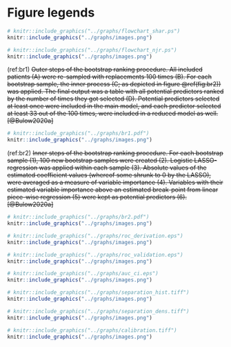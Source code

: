 # Figure legends

<!-- FIGURES -->

```{r flowchartshar, fig.cap = "Flowchart depicting inclusion criteria and number of patients from the Swedish derivation cohort."}
# knitr::include_graphics("../graphs/flowchart_shar.ps")
knitr::include_graphics("../graphs/images.png")
```

```{r flowchartnjr, fig.cap = "Flowchart depicting inclusion criteria and number of patients for the external validation cohort from England and Wales."}
# knitr::include_graphics("../graphs/flowchart_njr.ps")
knitr::include_graphics("../graphs/images.png")

```

(ref:br1) ~~Outer steps of the bootstrap ranking procedure. All included patients (A) were re-sampled with replacements 100 times (B). For each bootstrap sample, the inner process (C; as depicted in figure \@ref(fig:br2)) was applied. The final output was a table with all potential predictors ranked by the number of times they got selected (D). Potential predictors selected at least once were included in the main model, and each predictor selected at least 33 out of the 100 times, were included in a reduced model as well.[@Bulow2020a]~~

```{r br1, fig.cap = "(ref:br1)", out.width = "\\columnwidth"}
# knitr::include_graphics("../graphs/br1.pdf")
knitr::include_graphics("../graphs/images.png")
```

(ref:br2) ~~Inner steps of the bootstrap ranking procedure. For each bootstrap sample (1), 100 new bootstrap samples were created (2). Logistic LASSO-regression was applied within each sample (3). Absolute values of the estimated coefficient values (whereof some shrunk to 0 by the LASSO), were averaged as a measure of variable importance (4). Variables with their estimated variable importance above an estimated break-point from linear piece-wise regression (5) were kept as potential predictors (6).[@Bulow2020a]~~

```{r br2, fig.cap = "(ref:br2)", out.width = "\\columnwidth"}
# knitr::include_graphics("../graphs/br2.pdf")
knitr::include_graphics("../graphs/images.png")
```







```{r rocderivation, fig.cap = "Receiver Operation Characteristics (ROC) curves. The area under the ROC curve (AUC) for the reduced model derived on data from the SHAR was very similar to the main model"}
# knitr::include_graphics("../graphs/roc_derivation.eps")
knitr::include_graphics("../graphs/images.png")

```


```{r rocvalidation, fig.cap = "Receiver Operation Characteristics (ROC) curves. There was no difference when applying the reduced model to the external validation cohort from England and Wales, compared to the Swedish derivation cohort."}
# knitr::include_graphics("../graphs/roc_validation.eps")
knitr::include_graphics("../graphs/images.png")
```


```{r aucci, fig.cap = "Area Under the Receiver Operation Characteristics Curve (AUC) as a measure of predictive discriminative ability with 95 % bootstrap confidence intervals. AUC above 0.7 were considered good. The reduced model was similar to the main model, and not statistically significantly inferior when used with external data from the NJR."}

# knitr::include_graphics("../graphs/auc_ci.eps")
knitr::include_graphics("../graphs/images.png")
```

```{r separationhist, fig.cap = "The vast majority of patients survived more than 90 days after THA, and therefore the blue bars dominate the histogram (note the scales). There were very few observations with covariate patterns resulting in death probabilities higher than 5 % (green line). Estimated probabilities above this limit are therefore subject to extrapolation."}
# knitr::include_graphics("../graphs/separation_hist.tiff")
knitr::include_graphics("../graphs/images.png")
```


```{r separationdens, fig.cap = "A normalized density plot reveals that patients who died within 90 days were, on average, estimated to have a higher probability to do so. There were very few observations with covariate patterns resulting in death probabilities higher than 5 % (green line). Estimated probabilities above this limit are therefore subject to extrapolation."}
# knitr::include_graphics("../graphs/separation_dens.tiff")
knitr::include_graphics("../graphs/images.png")

```


```{r calibration, fig.cap = "This figure illustrates calibration between observed proportions and predicted probabilities with 95 % confidence intervals. Deviations above the diagonal line indicated that the model under-estimated the probability of death within 90 days. Such deviation was statistically significant for the external validation for predictions below 1.5 %. In contrast, with higher predicted probabilities, the model over-estimated the observed proportions of deaths."}
# knitr::include_graphics("../graphs/calibration.tiff")
knitr::include_graphics("../graphs/images.png")

```
